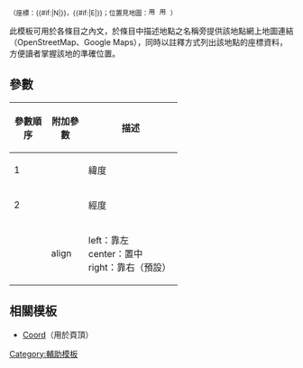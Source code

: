 <small>（座標：{{{1}}}{{#if:{{{3}}}|N|{{{3}}}}}，{{{2}}}{{#if:{{{4}}}|E|{{{4}}}}}；位置見地圖：[[File:Openstreetmap logo.png|16px|link=http://www.openstreetmap.org/?mlat={{{1}}}&mlon={{{2}}}&zoom=18&layers=M|用OpenStreetMap顯示此地點的位置]]&nbsp;[[File:GoogleMaps Icon.png|16px|link=http://maps.google.com/maps?q={{{1}}},+{{{2}}}|用Google Maps顯示此地點的位置]]<!--&nbsp;[[File:Bing.gif|16px|link=http://www.bing.com/maps/default.aspx?cp={{{1}}}~{{{2}}}&lvl=18|用Bing Maps顯示此地點的位置]]-->）</small><noinclude>

此模板可用於各條目之內文，於條目中描述地點之名稱旁提供該地點網上地圖連結（OpenStreetMap、Google Maps），同時以註釋方式列出該地點的座標資料，方便讀者掌握該地的準確位置。

==參數==
{|class="wikitable"
|-
!width="50"|參數順序
!width="50"|附加參數
!width="150"|描述
|-
|1
|&nbsp;
|緯度
|-
|2
|&nbsp;
|經度
|-
|
|align
|left：靠左<br />center：置中<br />right：靠右（預設）
|}

==相關模板==
* [[:模板:Coord|Coord]]（用於頁頂）

{{Disambig-list|Template:Cl}}
[[Category:輔助模板]]
</noinclude>